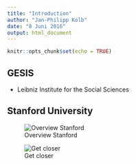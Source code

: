 ```yaml
---
title: "Introduction"
author: "Jan-Philipp Kolb"
date: "8 Juni 2016"
output: html_document
---
```


```r
knitr::opts_chunk$set(echo = TRUE)
```

## GESIS 

- Leibniz Institute for the Social Sciences



## Stanford University 

![Overview Stanford](figure/StanfordUniversity.PNG)


![Get closer](figure/InnerQuad.PNG)

